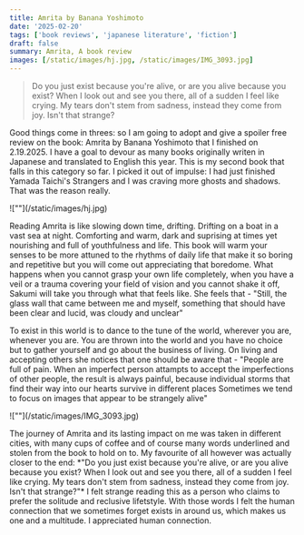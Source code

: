 ```yaml
---
title: Amrita by Banana Yoshimoto
date: '2025-02-20'
tags: ['book reviews', 'japanese literature', 'fiction']
draft: false
summary: Amrita, A book review
images: [/static/images/hj.jpg, /static/images/IMG_3093.jpg]
---
```




 >  Do you just exist because you're alive, or are you alive because you exist? When I look out and see you there, all of a sudden I feel like crying. My tears don't 
stem from sadness, instead they come from joy. Isn't that strange? 

<p>Good things come in threes: so I am going to adopt and give a spoiler free review on the book: Amrita by Banana Yoshimoto that I finished on 2.19.2025.
I have a goal to devour as many books originally writen in Japanese and translated to English this year. This is my second book that falls in this category so far.
I picked it out of impulse: I had just finished Yamada Taichi's Strangers and I was craving more ghosts and shadows. That was the reason really. </p>
![""](/static/images/hj.jpg)

<p> Reading Amrita is like slowing down time, drifting. Drifting on a boat in a vast sea at night. Comforting and warm, dark and suprising at times yet nourishing and full of youthfulness and life. This book will warm your senses
to be more attuned to the rhythms of daily life that make it so boring and repetitive but you will come out appreciating that boredome.
What happens when you cannot grasp your own life completely, when you have a veil or a trauma covering your field of vision and you cannot shake it off, Sakumi will take you through what that feels like.
She feels that - "Still, the glass wall that came between me and myself, something that should have been clear and lucid, was cloudy and unclear" </p>

<p> To exist in this world is to dance to the tune of the world, wherever you are, whenever you are. You are thrown into the world and you have no choice but to gather yourself and go about the business of living. 
On living and accepting others she notices that one should be aware that - "People are full of pain. When an imperfect person attampts to accept the imperfections of other people, the result is always painful, because individual storms that find their way into our hearts survive
in different places Sometimes we tend to focus on images that appear to be strangely alive" </p>
![""](/static/images/IMG_3093.jpg)
<p> The journey of Amrita and its lasting impact on me was taken in different cities, with many cups of coffee and of course many words underlined and stolen from the book to hold on to. My favourite of all however was
actually closer to the end:  *"Do you just exist because you're alive, or are you alive because you exist? When I look out and see you there, all of a sudden I feel like crying. My tears don't 
stem from sadness, instead they come from joy. Isn't that strange?"*
I felt strange reading this as a person who claims to prefer the solitude and reclusive lifetstyle. With those words I felt the human connection that we sometimes forget exists in around us, which makes us one and a multitude.
I appreciated human connection.</p>